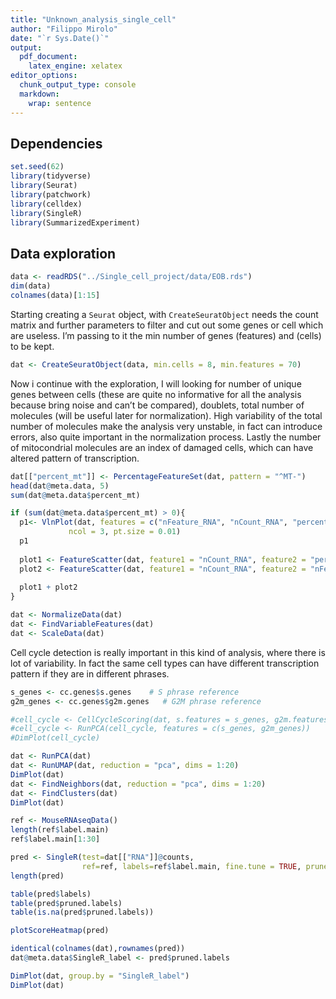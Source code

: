 ```yaml
---
title: "Unknown_analysis_single_cell"
author: "Filippo Mirolo"
date: "`r Sys.Date()`"
output:
  pdf_document:
    latex_engine: xelatex
editor_options: 
  chunk_output_type: console
  markdown: 
    wrap: sentence
---
```

## Dependencies

```r
set.seed(62)
library(tidyverse)
library(Seurat)
library(patchwork)
library(celldex)
library(SingleR)
library(SummarizedExperiment)
```

## Data exploration

```r
data <- readRDS("../Single_cell_project/data/EOB.rds")
dim(data)
colnames(data)[1:15]
```
  Starting creating a `Seurat` object, with `CreateSeuratObject` needs the count matrix and
further parameters to filter and cut out some genes or cell which are useless. I'm passing to it
the min number of genes (features) and (cells) to be kept.
```r
dat <- CreateSeuratObject(data, min.cells = 8, min.features = 70)
```
  Now i continue with the exploration, I will looking for number of unique genes between cells 
(these are quite no informative for all the analysis because bring noise and can't be compared), 
doublets, total number of molecules (will be useful later for normalization). High variability of 
the total number of molecules make the analysis very unstable, in fact can introduce errors, also 
quite important in the normalization process. Lastly the number of mitocondrial molecules are an 
index of damaged cells, which can have altered pattern of transcription.
```r
dat[["percent_mt"]] <- PercentageFeatureSet(dat, pattern = "^MT-")
head(dat@meta.data, 5)
sum(dat@meta.data$percent_mt)
```

```r
if (sum(dat@meta.data$percent_mt) > 0){
  p1<- VlnPlot(dat, features = c("nFeature_RNA", "nCount_RNA", "percent_mt"),
             ncol = 3, pt.size = 0.01)
  p1
  
  plot1 <- FeatureScatter(dat, feature1 = "nCount_RNA", feature2 = "percent_mt")
  plot2 <- FeatureScatter(dat, feature1 = "nCount_RNA", feature2 = "nFeature_RNA")
  
  plot1 + plot2
}
```

```r
dat <- NormalizeData(dat)
dat <- FindVariableFeatures(dat)
dat <- ScaleData(dat)
```
  Cell cycle detection is really important in this kind of analysis, where there is lot of 
variability. In fact the same cell types can have different transcription pattern if they are in different phrases.
```r
s_genes <- cc.genes$s.genes    # S phrase reference
g2m_genes <- cc.genes$g2m.genes   # G2M phrase reference

#cell_cycle <- CellCycleScoring(dat, s.features = s_genes, g2m.features = g2m_genes, set.ident = F)
#cell_cycle <- RunPCA(cell_cycle, features = c(s_genes, g2m_genes))
#DimPlot(cell_cycle)
```

```r
dat <- RunPCA(dat)
dat <- RunUMAP(dat, reduction = "pca", dims = 1:20)
DimPlot(dat)
dat <- FindNeighbors(dat, reduction = "pca", dims = 1:20)
dat <- FindClusters(dat)
DimPlot(dat)
```

```r
ref <- MouseRNAseqData()
length(ref$label.main)
ref$label.main[1:30]
```

```r
pred <- SingleR(test=dat[["RNA"]]@counts,
                ref=ref, labels=ref$label.main, fine.tune = TRUE, prune = TRUE)
length(pred)
```

```r
table(pred$labels)
table(pred$pruned.labels)
table(is.na(pred$pruned.labels))
```

```r
plotScoreHeatmap(pred)
```

```r
identical(colnames(dat),rownames(pred))
dat@meta.data$SingleR_label <- pred$pruned.labels

DimPlot(dat, group.by = "SingleR_label")
DimPlot(dat)
```
